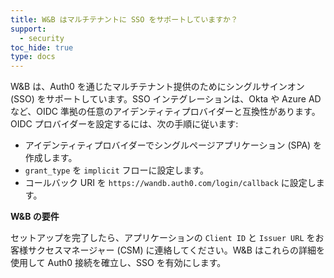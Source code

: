 ```yaml
---
title: W&B はマルチテナントに SSO をサポートしていますか？
support:
  - security
toc_hide: true
type: docs
---
```

W&B は、Auth0 を通じたマルチテナント提供のためにシングルサインオン (SSO) をサポートしています。SSO インテグレーションは、Okta や Azure AD など、OIDC 準拠の任意のアイデンティティプロバイダーと互換性があります。OIDC プロバイダーを設定するには、次の手順に従います:

* アイデンティティプロバイダーでシングルページアプリケーション (SPA) を作成します。
* `grant_type` を `implicit` フローに設定します。
* コールバック URI を `https://wandb.auth0.com/login/callback` に設定します。

**W&B の要件**

セットアップを完了したら、アプリケーションの `Client ID` と `Issuer URL` をお客様サクセスマネージャー (CSM) に連絡してください。W&B はこれらの詳細を使用して Auth0 接続を確立し、SSO を有効にします。